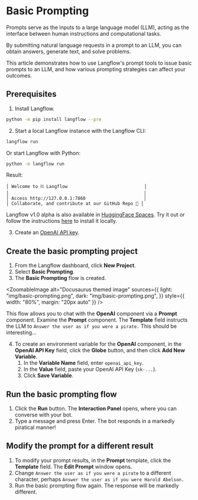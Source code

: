 
# Basic Prompting

Prompts serve as the inputs to a large language model (LLM), acting as the interface between human instructions and computational tasks.

By submitting natural language requests in a prompt to an LLM, you can obtain answers, generate text, and solve problems.

This article demonstrates how to use Langflow's prompt tools to issue basic prompts to an LLM, and how various prompting strategies can affect your outcomes.

## Prerequisites

1. Install Langflow.
```bash
python -m pip install langflow --pre
```

2. Start a local Langflow instance with the Langflow CLI:
```bash
langflow run
```
Or start Langflow with Python:
```bash
python -m langflow run
```

Result:
```
│ Welcome to ⛓ Langflow                             │
│                                                   │
│ Access http://127.0.0.1:7860                      │
│ Collaborate, and contribute at our GitHub Repo 🚀 │
```

<Admonition type="info">

  Langflow v1.0 alpha is also available in [HuggingFace Spaces](https://huggingface.co/spaces/Langflow/Langflow-Preview?duplicate=true). Try it out or follow the instructions [here](/getting-started/huggingface-spaces) to install it locally.

</Admonition>

3. Create an [OpenAI API key](https://platform.openai.com).

## Create the basic prompting project

1. From the Langflow dashboard, click **New Project**.
2. Select **Basic Prompting**.
3. The **Basic Prompting** flow is created.

<ZoomableImage
  alt="Docusaurus themed image"
  sources={{
    light: "img/basic-prompting.png",
    dark: "img/basic-prompting.png",
  }}
  style={{ width: "80%", margin: "20px auto" }}
/>

This flow allows you to chat with the **OpenAI** component via a **Prompt** component.
Examine the **Prompt** component. The **Template** field instructs the LLM to `Answer the user as if you were a pirate.`
This should be interesting...

4. To create an environment variable for the **OpenAI** component, in the **OpenAI API Key** field, click the **Globe** button, and then click **Add New Variable**.
    1. In the **Variable Name** field, enter `openai_api_key`.
    2. In the **Value** field, paste your OpenAI API Key (`sk-...`).
    3. Click **Save Variable**.

## Run the basic prompting flow

1. Click the **Run** button.
The **Interaction Panel** opens, where you can converse with your bot.
2. Type a message and press Enter.
The bot responds in a markedly piratical manner!

## Modify the prompt for a different result

1. To modify your prompt results, in the **Prompt** template, click the **Template** field.
The **Edit Prompt** window opens.
2. Change `Answer the user as if you were a pirate` to a different character, perhaps `Answer the user as if you were Harold Abelson.`
3. Run the basic prompting flow again.
The response will be markedly different.




